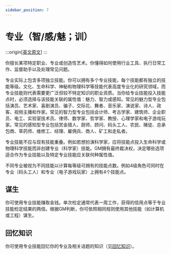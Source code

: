 ```yaml
---
sidebar_position: 7
---
```


# 专业（智/感/魅；训）

:::origin[[英文原文](https://www.aonsrd.com/Skills.aspx?ItemName=Profession)]
:::

你擅长某项特定职业、专业或创造性艺术。你懂得如何使用行业工具、执行日常工作、监督助手以及处理常见问题。

专业实际上包含多项独立技能。你可以拥有多个专业技能，每个技能都有独立的技能等级。文化、生命科学、神秘和物理科学等技能代表高度专业化的研究领域，而专业技能则代表需要更广泛但较不特定知识的职业资质。当你给专业技能投入技能点时，必须选择与该技能关联的属性值：魅力、智力或感知。常见的魅力型专业包括演员、艺术家、喜剧演员、骗子、交际花、舞者、音乐家、演说家、诗人、政客、视频主播和作家。常见的智力型专业包括会计师、考古学家、建筑师、企业职员、电工、实验室技术员、律师、数学家、哲学家、教授、心理学家和电子游戏玩家。常见的感知型专业包括赏金猎人、厨师、顾问、码头工人、农民、赌徒、总承包商、草药师、维修工、经理、雇佣兵、商人、矿工和走私者。

专业技能不应与现有技能重叠。例如若想扮演科学家，应将技能点投入生命科学或物理科学技能而非创建专业（科学家）技能。GM拥有最终裁决权，决定哪些选项适合作为专业技能以及特定专业技能应关联何种属性值。

不同专业被视为不同技能以计算每等级可拥有的技能点数。例如4级角色可同时在专业（码头工人）和专业（电子游戏玩家）上拥有4个技能点。

## 谋生

你可使用专业技能赚取金钱。单次检定通常代表一周工作，获得的信用点等于专业技能检定结果的两倍。根据GM判断，你可依照相同规则使用其他技能（如计算机或工程）谋生。

## 回忆知识

你可使用专业技能回忆你的专业及相关话题的知识（见[回忆知识](/core_rulebook/chapter%205#回忆知识)）。